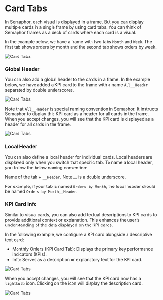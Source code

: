 # Card Tabs

In Semaphor, each visual is displayed in a frame. But you can display multiple cards in a single frame by using card tabs. You can think of Semaphor frames as a deck of cards where each card is a visual.

In the example below, we have a frame with two tabs `Month` and `Week`. The first tab shows orders by month and the second tab shows orders by week.

![Card Tabs](./visual_images/card_tabs.png)

### Global Header

You can also add a global header to the cards in a frame. In the example below, we have added a KPI card to the frame with a name `All__Header` separated by double underscores.

![Card Tabs](./visual_images/card_tabs_header.png)

Note that `All__Header` is special naming convention in Semaphor. It instructs Semaphor to display this KPI card as a header for all cards in the frame. When you accept changes, you will see that the KPI card is displayed as a header for all cards in the frame.

![Card Tabs](./visual_images/card_tabs_header_accepted.png)

### Local Header

You can also define a local header for individual cards. Local headers are displayed only when you switch that specific tab. To name a local header, you follow the below naming convention:

Name of the tab + `__Header`. Note \_\_ is a double underscore.

For example, if your tab is named `Orders by Month`, the local header should be named `Orders by Month__Header`.

### KPI Card Info

Similar to visual cards, you can also add textual descriptions to KPI cards to provide additional context or explanation. This enhances the user’s understanding of the data displayed on the KPI cards.

In the following example, we configure a KPI card alongside a descriptive text card:

- Monthly Orders (KPI Card Tab): Displays the primary key performance indicators (KPIs).
- Info: Serves as a description or explanatory text for the KPI card.

![Card Tabs](./visual_images/kpi_card_tabs.png)

When you accept changes, you will see that the KPI card now has a `lightbulb` icon. Clicking on the icon will display the description card.

![Card Tabs](./visual_images/kpi_card_accepted.png)
